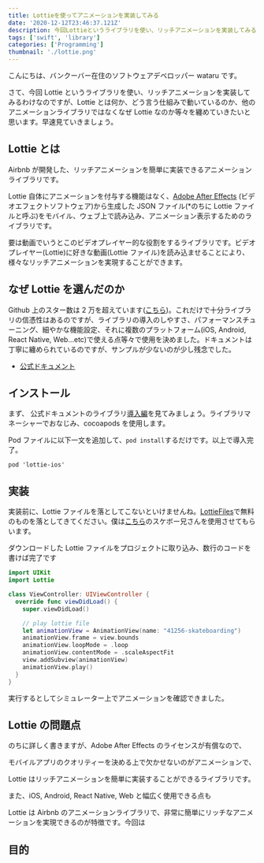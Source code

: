 ```yaml
---
title: Lottieを使ってアニメーションを実装してみる
date: '2020-12-12T23:46:37.121Z'
description: 今回Lottieというライブラリを使い、リッチアニメーションを実装してみるわけなのですが、Lottieとは何か、どう言う仕組みで動いているのか、他のアニメーションライブラリではなくなぜLottieなのか等々を纏めていきたいと思います。早速見ていきましょう。
tags: ['swift', 'library']
categories: ['Programming']
thumbnail: './lottie.png'
---
```


こんにちは、バンクーバー在住のソフトウェアデベロッパー wataru です。

さて、今回 Lottie というライブラリを使い、リッチアニメーションを実装してみるわけなのですが、Lottie とは何か、どう言う仕組みで動いているのか、他のアニメーションライブラリではなくなぜ Lottie なのか等々を纏めていきたいと思います。早速見ていきましょう。

## Lottie とは

Airbnb が開発した、リッチアニメーションを簡単に実装できるアニメーションライブラリです。

Lottie 自体にアニメーションを付与する機能はなく、[Adobe After Effects](https://www.adobe.com/products/aftereffects.html) (ビデオエフェクトソフトウェア)から生成した JSON ファイル(\*のちに Lottie ファイルと呼ぶ)をモバイル、ウェブ上で読み込み、アニメーション表示するためのライブラリです。

要は動画でいうとこのビデオプレイヤー的な役割をするライブラリです。ビデオプレイヤー(Lottie)に好きな動画(Lottie ファイル)を読み込ませることにより、様々なリッチアニメーションを実現することができます。

## なぜ Lottie を選んだのか

Github 上のスター数は 2 万を超えています([こちら](https://github.com/airbnb/lottie-ios))。これだけで十分ライブラリの信憑性はあるのですが、ライブラリの導入のしやすさ、パフォーマンスチューニング、細やかな機能設定、それに複数のプラットフォーム(iOS, Android, React Native, Web...etc)で使える点等々で使用を決めました。ドキュメントは丁寧に纏められているのですが、サンプルが少ないのが少し残念でした。

- [公式ドキュメント](http://airbnb.io/lottie/#/ios)

## インストール

まず、
公式ドキュメントのライブラリ[導入編](http://airbnb.io/lottie/#/ios?id=installing-lottie)を見てみましょう。ライブラリマネーシャーでおなじみ、cocoapods を使用します。

Pod ファイルに以下一文を追加して、`pod install`するだけです。以上で導入完了。

```
pod 'lottie-ios'
```

## 実装

実装前に、Lottie ファイルを落としてこないといけませんね。[LottieFiles](https://lottiefiles.com/)で無料のものを落としてきてください。僕は[こちら](https://lottiefiles.com/41256-skateboarding)のスケボー兄さんを使用させてもらいます。

ダウンロードした Lottie ファイルをプロジェクトに取り込み、数行のコードを書けば完了です

```swift
import UIKit
import Lottie

class ViewController: UIViewController {
  override func viewDidLoad() {
    super.viewDidLoad()

    // play lottie file
    let animationView = AnimationView(name: "41256-skateboarding")
    animationView.frame = view.bounds
    animationView.loopMode = .loop
    animationView.contentMode = .scaleAspectFit
    view.addSubview(animationView)
    animationView.play()
  }
}
```

実行するとしてシミュレーター上でアニメーションを確認できました。

## Lottie の問題点

のちに詳しく書きますが、Adobe After Effects のライセンスが有償なので、

モバイルアプリのクオリティーを決める上で欠かせないのがアニメーションで、

Lottie はリッチアニメーションを簡単に実装することができるライブラリです。

また、iOS, Android, React Native, Web と幅広く使用できる点も

Lottie は Airbnb のアニメーションライブラリで、非常に簡単にリッチなアニメーションを実現できるのが特徴です。今回は

## 目的
